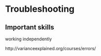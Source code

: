 # Troubleshooting {#trouble}

## Important skills
working independently



http://varianceexplained.org/courses/errors/